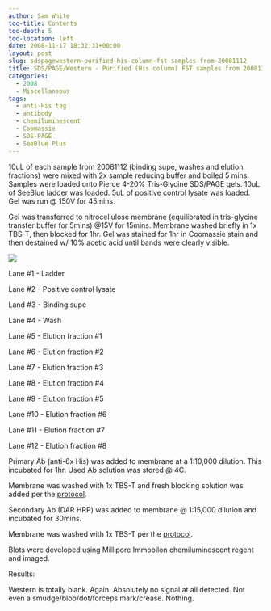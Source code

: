 ```yaml
---
author: Sam White
toc-title: Contents
toc-depth: 5
toc-location: left
date: 2008-11-17 18:32:31+00:00
layout: post
slug: sdspagewestern-purified-his-column-fst-samples-from-20081112
title: SDS/PAGE/Western - Purified (His column) FST samples from 20081112
categories:
  - 2008
  - Miscellaneous
tags:
  - anti-His tag
  - antibody
  - chemiluminescent
  - Coomassie
  - SDS-PAGE
  - SeeBlue Plus
---
```


10uL of each sample from 20081112 (binding supe, washes and elution fractions) were mixed with 2x sample reducing buffer and boiled 5 mins. Samples were loaded onto Pierce 4-20% Tris-Glycine SDS/PAGE gels. 10uL of SeeBlue ladder was loaded. 5uL of positive control lysate was loaded. Gel was run @ 150V for 45mins.

Gel was transferred to nitrocellulose membrane (equilibrated in tris-glycine transfer buffer for 5mins) @15V for 15mins. Membrane washed briefly in 1x TBS-T, then blocked for 1hr. Gel was stained for 1hr in Coomassie stain and then destained w/ 10% acetic acid until bands were clearly visible.

![](https://eagle.fish.washington.edu/Arabidopsis/SDS-PAGE/20081117.JPG)

Lane #1 - Ladder

Lane #2 - Positive control lysate

Land #3 - Binding supe

Lane #4 - Wash

Lane #5 - Elution fraction #1

Lane #6 - Elution fraction #2

Lane #7 - Elution fraction #3

Lane #8 - Elution fraction #4

Lane #9 - Elution fraction #5

Lane #10 - Elution fraction #6

Lane #11 - Elution fraction #7

Lane #12 - Elution fraction #8

Primary Ab (anti-6x His) was added to membrane at a 1:10,000 dilution. This incubated for 1hr. Used Ab solution was stored @ 4C.

Membrane was washed with 1x TBS-T and fresh blocking solution was added per the [protocol](/protocol#tocWestern).

Secondary Ab (DAR HRP) was added to membrane @ 1:15,000 dilution and incubated for 30mins.

Membrane was washed with 1x TBS-T per the [protocol](/protocol#tocWestern).

Blots were developed using Millipore Immobilon chemiluminescent regent and imaged.



Results:

Western is totally blank. Again. Absolutely no signal at all detected. Not even a smudge/blob/dot/forceps mark/crease. Nothing.

